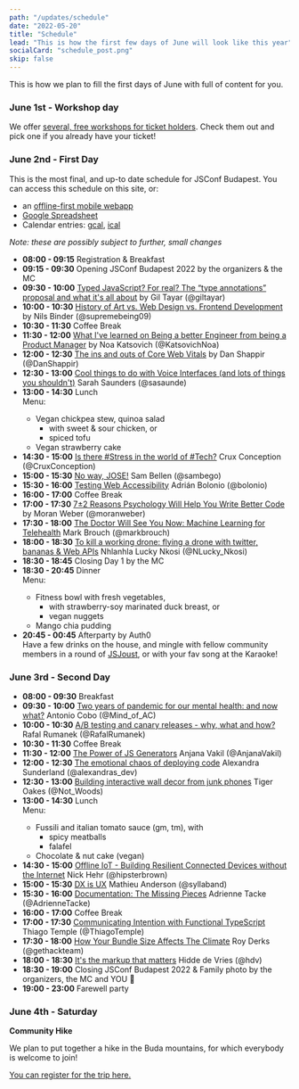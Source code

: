 ```yaml
---
path: "/updates/schedule"
date: "2022-05-20"
title: "Schedule"
lead: "This is how the first few days of June will look like this year"
socialCard: "schedule_post.png"
skip: false
---
```


This is how we plan to fill the first days of June with full of content for you.

### June 1st - Workshop day

We offer [several, free workshops for ticket holders](https://jsconfbp.com/workshops).
Check them out and pick one if you already have your ticket!

### June 2nd - First Day

This is the most final, and up-to date schedule for JSConf Budapest. You can access this schedule on this site, or:

- an [offline-first mobile webapp](https://schedule-2022.jsconfbp.com/)
- [Google Spreadsheet](https://docs.google.com/spreadsheets/d/1PTEAA79nUXK1ZbL5TcUIkNkVlWTKsbcmLwjKdjWqp8g/edit?usp=sharing)
- Calendar entries: [gcal](https://calendar.google.com/calendar/embed?src=c_fq457u3pan7k9hn4c98q657gc4%40group.calendar.google.com&ctz=Europe%2FBudapest), [ical](https://calendar.google.com/calendar/ical/c_fq457u3pan7k9hn4c98q657gc4%40group.calendar.google.com/public/basic.ics)

_Note: these are possibly subject to further, small changes_

<ul className="schedule unstyled">
  <li>
    <strong className="time">08:00 - 09:15</strong>
    <span className="title">Registration & Breakfast</span>
  </li>
  <li>
    <strong>09:15 - 09:30</strong>
    <span className="title">Opening JSConf Budapest 2022</span>
    <span className="meta">by the organizers & the MC</span>
  </li>

  <li>
    <strong className="time">09:30 - 10:00</strong>
    <a className="title" href="/speakers/gil-tayar">Typed JavaScript? For real? The “type annotations” proposal and what it's all about</a>
    <span className="meta">by Gil Tayar (@giltayar)</span>
  </li>
  <li>
    <strong className="time">10:00 - 10:30</strong>
    <a className="title" href="/speakers/nils-binder">History of Art vs. Web Design vs. Frontend Development</a>
    <span className="meta">by Nils Binder (@supremebeing09)</span>
  </li>

  <li>
    <strong className="time">10:30 - 11:30</strong>
    <span className="title">Coffee Break</span>
  </li>

  <li>
    <strong className="time">11:30 - 12:00</strong>
    <a className="title" href="/speakers/noa-katsovich">What I've learned on Being a better Engineer from being a Product Manager</a>
    <span className="meta">by Noa Katsovich (@KatsovichNoa)</span>
  </li>
  <li>
    <strong className="time">12:00 - 12:30</strong>
    <a className="title" href="/speakers/dan-shappir">The ins and outs of Core Web Vitals</a>
    <span className="meta">by Dan Shappir (@DanShappir)</span>
  </li>
  <li>
    <strong className="time">12:30 - 13:00</strong>
    <a className="title" href="/speakers/sarah-saunders">Cool things to do with Voice Interfaces (and lots of things you shouldn't)</a>
    <span className="meta">Sarah Saunders (@sasaunde)</span>
  </li>

  <li>
    <strong className="time">13:00 - 14:30</strong>
    <span className="title">Lunch</span>
    <div className="meta">Menu:
      <ul>
        <li>Vegan chickpea stew, quinoa salad
          <ul>
            <li>with sweet &amp; sour chicken, or</li>
            <li>spiced tofu</li>
          </ul>
        </li>
        <li>Vegan strawberry cake</li>
      </ul>
    </div>
  </li>

  <li>
    <strong className="time">14:30 - 15:00</strong>
    <a className="title" href="/speakers/crux-conception">Is there #Stress in the world of #Tech?</a>
    <span className="meta">Crux Conception (@CruxConception)</span>
  </li>
  <li>
    <strong className="time">15:00 - 15:30</strong>
    <a className="title" href="/speakers/sam-bellen">No way, JOSE!</a>
    <span className="meta">Sam Bellen (@sambego)</span>
  </li>
  <li>
    <strong className="time">15:30 - 16:00</strong>
    <a className="title" href="/speakers/adrian-bolonio">Testing Web Accessibility</a>
    <span className="meta">Adrián Bolonio (@bolonio)</span>
  </li>

  <li>
    <strong className="time">16:00 - 17:00</strong>
    <span className="title">Coffee Break</span>
  </li>

  <li>
    <strong className="time">17:00 - 17:30</strong>
    <a className="title" href="/speakers/moran-weber">7±2 Reasons Psychology Will Help You Write Better Code</a>
    <span className="meta">by Moran Weber (@moranweber)</span>
  </li>

  <li>
    <strong className="time">17:30 - 18:00</strong>
    <a className="title" href="/speakers/mark-brouch">The Doctor Will See You Now: Machine Learning for Telehealth</a>
    <span className="meta">Mark Brouch (@markbrouch)</span>
  </li>

  <li>
    <strong className="time">18:00 - 18:30</strong>
    <a className="title" href="/speakers/nhlanhla-lucky-nkosi">To kill a working drone: flying a drone with twitter, bananas &amp; Web APIs</a>
    <span className="meta">Nhlanhla Lucky Nkosi (@NLucky_Nkosi)</span>
  </li>

  <li>
    <strong className="time">18:30 - 18:45</strong>
    <span className="title"> Closing Day 1</span>
    <span className="meta">by the MC</span>
  </li>

  <li>
    <strong className="time">18:30 - 20:45</strong>
    <span className="title">Dinner</span>
    <div className="meta">Menu: <ul>
        <li>Fitness bowl with fresh vegetables,
          <ul>
            <li>with strawberry-soy marinated duck breast, or</li>
            <li>vegan nuggets</li>
          </ul>
        </li>
        <li>Mango chia pudding</li>
      </ul>
    </div>
  </li>

  <li>
    <strong className="time">20:45 - 00:45</strong>
    <span className="title">Afterparty by Auth0</span>
    <div className="meta">Have a few drinks on the house, and mingle with fellow community members in a round of <a href="http://www.jsjoust.com/">JSJoust</a>, or with your fav song at the Karaoke!
    </div>
  </li>
</ul>

### June 3rd - Second Day

<ul className="schedule unstyled">
  <li>
    <strong className="time">08:00 - 09:30</strong>
    <span className="title">Breakfast</span>
  </li>
  <li>
    <strong className="time">09:30 - 10:00</strong>
    <a className="title" href="/speakers/antonio-cobo">Two years of pandemic for our mental health: and now what?</a>
    <span className="meta">Antonio Cobo (@Mind_of_AC)</span>
  </li>
  <li>
    <strong className="time">10:00 - 10:30</strong>
    <a className="title" href="/speakers/rafal-rumanek">A/B testing and canary releases - why, what and how?</a>
    <span className="meta">Rafal Rumanek (@RafalRumanek)</span>
  </li>

  <li>
    <strong className="time">10:30 - 11:30</strong>
    <span className="title">Coffee Break</span>
  </li>

  <li>
    <strong className="time">11:30 - 12:00</strong>
    <a className="title" href="/speakers/anjana-vakil">The Power of JS Generators</a>
    <span className="meta">Anjana Vakil (@AnjanaVakil)</span>
  </li>
  <li>
    <strong className="time">12:00 - 12:30</strong>
    <a className="title" href="/speakers/alexandra_sunderland">The emotional chaos of deploying code</a>
    <span className="meta">Alexandra Sunderland (@alexandras_dev)</span>
  </li>
  <li>
    <strong className="time">12:30 - 13:00</strong>
    <a className="title" href="/speakers/tiger-oakes">Building interactive wall decor from junk phones</a>
    <span className="meta">Tiger Oakes (@Not_Woods)</span>
  </li>

  <li>
    <strong className="time">13:00 - 14:30</strong>
    <span className="title">Lunch</span>
    <div className="meta">Menu: <ul>
        <li>Fussili and italian tomato sauce (gm, tm), with
          <ul>
            <li>spicy meatballs</li>
            <li>falafel</li>
          </ul>
        </li>
        <li>Chocolate & nut cake (vegan)</li>
      </ul></div>
  </li>

  <li>
    <strong className="time">14:30 - 15:00</strong>
    <a className="title" href="/speakers/nick-hehr">Offline IoT - Building Resilient Connected Devices without the Internet</a>
    <span className="meta">Nick Hehr (@hipsterbrown)</span>
  </li>
  <li>
    <strong className="time">15:00 - 15:30</strong>
    <a className="title" href="/speakers/mathieu-anderson">DX is UX</a>
    <span className="meta">Mathieu Anderson (@syllaband)</span>
  </li>
  <li>
    <strong className="time">15:30 - 16:00</strong>
    <a className="title" href="/speakers/adrienne-tacke">Documentation: The Missing Pieces</a>
    <span className="meta">Adrienne Tacke (@AdrienneTacke)</span>
  </li>

  <li>
    <strong className="time">16:00 - 17:00</strong>
    <span className="title">Coffee Break</span>
  </li>

  <li>
    <strong className="time">17:00 - 17:30</strong>
    <a className="title" href="/speakers/thiago-temple">Communicating Intention with Functional TypeScript</a>
    <span className="meta">Thiago Temple (@ThiagoTemple)</span>
  </li>
  <li>
    <strong className="time">17:30 - 18:00</strong>
    <a className="title" href="/speakers/roy-derks">How Your Bundle Size Affects The Climate</a>
    <span className="meta">Roy Derks (@gethackteam)</span>
  </li>
  <li>
    <strong className="time">18:00 - 18:30</strong>
    <a className="title" href="/speakers/hidde-de-vries">It's the markup that matters</a>
    <span className="meta">Hidde de Vries (@hdv)</span>
  </li>

  <li>
    <strong className="time">18:30 - 19:00</strong>
    <span className="title">Closing JSConf Budapest 2022 & Family photo</span>
    <span className="meta">by the organizers, the MC and YOU 💖</span>
  </li>

  <li>
    <strong className="time">19:00 - 23:00</strong>
    <span className="title">Farewell party</span>
  </li>

</ul>

### June 4th - Saturday

**Community Hike**

We plan to put together a hike in the Buda mountains, for which everybody is welcome to join!

[You can register for the trip here.](https://ti.to/jsconf-bp/community-trip-2022)
